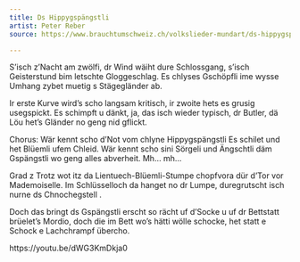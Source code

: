 ```yaml
---
title: Ds Hippygspängstli
artist: Peter Reber
source: https://www.brauchtumschweiz.ch/volkslieder-mundart/ds-hippygspaengstli

---
```





S'isch z'Nacht am zwölfi, dr Wind wäiht dure Schlossgang,
s'isch Geisterstund bim letschte Gloggeschlag.
Es chlyses Gschöpfli ime wysse Umhang
zybet muetig s Stägegländer ab.

Ir erste Kurve wird's scho langsam kritisch,
ir zwoite hets es grusig usegspickt.
Es schimpft u dänkt, ja, das isch wieder typisch,
dr Butler, dä Löu het's Gländer no geng nid gflickt.

Chorus:
Wär kennt scho d'Not vom chlyne Hippygspängstli
Es schilet und het Blüemli ufem Chleid.
Wär kennt scho sini Sörgeli und Ängschtli
däm Gspängstli wo geng alles abverheit. Mh... mh...

Grad z Trotz wot itz da Lientuech-Blüemli-Stumpe
chopfvora dür d'Tor vor Mademoiselle.
Im Schlüsselloch da hanget no dr Lumpe,
duregrutscht isch nurne ds Chnochegstell .

Doch das bringt ds Gspängstli erscht so rächt uf d'Socke
u uf dr Bettstatt brüelet's Mordio,
doch die im Bett wo's hätti wölle schocke,
het statt e Schock e Lachchrampf übercho.

https://youtu.be/dWG3KmDkja0
